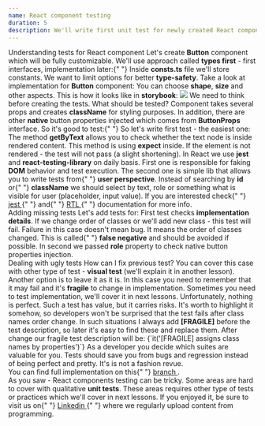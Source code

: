 ```yaml
---
name: React component testing
duration: 5
description: We'll write first unit test for newly created React component.
---
```


<Section>
  <XL>Understanding tests for React component</XL>
  <M>
    Let's create <B>Button</B> component which will be fully customizable. We'll
    use approach called <B>types first</B> - first interfaces, implementation
    later:{" "}
  </M>
  <Snippet
    src="https://raw.githubusercontent.com/polubis/Snippets/main/defs.ts"
    linesCount={31}
    description="We mixed native button properties with ours"
  />
  <M>
    Inside <B>consts.ts</B> file we'll store constants. We want to limit options
    for better <B>type-safety</B>.
  </M>
  <Snippet
    src="https://raw.githubusercontent.com/polubis/Snippets/main/consts.ts"
    linesCount={6}
    description="You can choose value from 1 to 5, other are unsupported"
  />
  <M>
    Take a look at implementation for <B>Button</B> component:
  </M>
  <Snippet
    src="https://raw.githubusercontent.com/polubis/Snippets/main/button.tsx"
    linesCount={21}
    description="A lot of default properties"
  />
  <M>
    You can choose <B>shape</B>, <B>size</B> and other aspects. This is how it
    looks like in <B>storybook</B>:
  </M>
  <Img src="https://raw.githubusercontent.com/polubis/Snippets/main/buttons.jpg" />
  <M>
    We need to think before creating the tests. What should be tested? Component
    takes several props and creates <B>className</B> for styling purposes. In
    addition, there are other <B>native</B> button properties injected which
    comes from <B>ButtonProps</B> interface. So it's good to test:{" "}
  </M>
  <List items="Class names creation,Option to pass other properties,Option to pass any children" />
  <M>So let's write first test - the easiest one: </M>
  <Snippet
    src="https://raw.githubusercontent.com/polubis/Snippets/main/button.test.tsx"
    linesCount={12}
    description="Render function used to simulate rendering and HTML nodes creation"
  />
  <M>
    The method <B>getByText</B> allows you to check whether the text node is
    inside rendered content. This method is using <B>expect</B> inside. If the
    element is not rendered - the test will not pass (a slight shortening).
  </M>
  <M>
    In React we use <B>jest</B> and <B>react-testing-library</B> on daily basis.
    First one is responsible for faking <B>DOM</B> behavior and test execution.
  </M>
  <M>
    The second one is simple lib that allows you to write tests from{" "}
    <B>user perspective</B>. Instead of searching by <B>id</B> or{" "}
    <B>className</B> we should select by text, role or something what is visible
    for user (placeholder, input value).
  </M>
  <Hint hasBg>
    If you are interested check{" "}
    <A href="https://jestjs.io/docs/getting-started/" outside>
      jest
    </A>{" "}
    and{" "}
    <A
      href="https://testing-library.com/docs/react-testing-library/intro/"
      outside
    >
      RTL
    </A>{" "}
    documentation for more info.
  </Hint>
</Section>

<Section>
  <XL>Adding missing tests</XL>
  <M>Let's add tests for: </M>
  <List items="Class names creation,Option to pass other properties" />
  <Snippet
    src="https://raw.githubusercontent.com/polubis/Snippets/main/button-more.test.tsx"
    linesCount={25}
  />
  <M>
    First test checks <B>implementation details</B>. If we change order of
    classes or we'll add new class - this test will fail. Failure in this case
    doesn't mean bug. It means the order of classes changed. This is called{" "}
    <B>false negative</B> and should be avoided if possible.
  </M>
  <M>
    In second we passed <B>role</B> property to check native button properties
    injection.
  </M>
</Section>

<Section>
  <XL>Dealing with ugly tests</XL>
  <M>
    How can I fix previous test? You can cover this case with other type of test
    - <B>visual test</B> (we'll explain it in another lesson).
  </M>
  <M>
    Another option is to leave it as it is. In this case you need to remember
    that it may fail and it's <B>fragile</B> to change in implementation.
  </M>
  <Hint hasBg>
    Sometimes you need to test implementation, we'll cover it in next lessons.
  </Hint>
  <M>
    Unfortunately, nothing is perfect. Such a test has value, but it carries
    risks. It's worth to highlight it somehow, so developers won't be surprised
    that the test fails after class names order change. In such situations I
    always add <B>[FRAGILE]</B> before the test description, so later it's easy
    to find these and replace them. After change our fragile test description
    will be:
  </M>
  <Snippet>{`it('[FRAGILE] assigns class names by properties')`}</Snippet>
  <Hint hasBg>
    As a developer you decide which suites are valuable for you. Tests should
    save you from bugs and regression instead of being perfect and pretty. It's
    is not a fashion revue.
  </Hint>
</Section>

<Example>
  <M>
    You can find full implementation on this{" "}
    <A
      outside
      href="https://github.com/polubis/Dream-stack-for-React-dev/tree/main/system/libs/figa-ui/src/lib/button/"
    >
      branch
    </A>
    .
  </M>
</Example>

<Summary>
  <M>
    As you saw - React components testing can be tricky. Some areas are hard to
    cover with qualitative <B>unit tests</B>. These areas requires other type of
    tests or practices which we'll cover in next lessons.
  </M>
  <M>
    If you enjoyed it, be sure to visit us on{" "}
    <A href="https://www.linkedin.com/company/greenon-software/" outside>
      Linkedin
    </A>{" "}
    where we regularly upload content from programming.
  </M>
</Summary>
